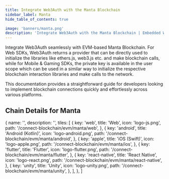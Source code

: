 ```yaml
---
title: Integrate Web3Auth with the Manta Blockchain
sidebar_label: Manta
hide_table_of_contents: true

image: 'banners/manta.png'
description: 'Integrate Web3Auth with the Manta Blockchain | Embedded Wallets'
---
```



<SEO
  title="Integrate Web3Auth with the Manta Blockchain"
  description="Integrate Web3Auth with the Manta Blockchain | Embedded Wallets"
  image="https://web3auth.io/docs/banners/manta.png"
  slug="/embedded-wallets/connect-blockchain/evm/manta"
/>

Integrate Web3Auth seamlessly with EVM-based Manta Blockchain. For Web SDKs, Web3Auth returns a provider that can be directly used to initialize the libraries like ethers.js, web3.js etc. and make blockchain calls, while for Mobile & Gaming SDKs, the private key is available in the user scope which can be used in a similar way to initialize the respective blockchain interaction libraries and make calls to the network.

This documentation provides a straightforward guide for developers looking to implement blockchain connections quickly and effortlessly across various platforms.

## Chain Details for Manta

<ChainDetailsManta />

  {
    name: '',
    description: '',
    tiles: [
      {
        key: 'web',
        title: 'Web',
        icon: 'logo-js.png',
        path: '/connect-blockchain/evm/manta/web',
      },
      {
        key: 'android',
        title: 'Android (Kotlin)',
        icon: 'logo-android.png',
        path: '/connect-blockchain/evm/manta/android',
      },
      {
        key: 'apple',
        title: 'iOS (Swift)',
        icon: 'logo-apple.png',
        path: '/connect-blockchain/evm/manta/ios',
      },
      {
        key: 'flutter',
        title: 'Flutter',
        icon: 'logo-flutter.png',
        path: '/connect-blockchain/evm/manta/flutter',
      },
      {
        key: 'react-native',
        title: 'React Native',
        icon: 'logo-react.png',
        path: '/connect-blockchain/evm/manta/react-native',
      },
      {
        key: 'unity',
        title: 'Unity',
        icon: 'logo-unity.png',
        path: '/connect-blockchain/evm/manta/unity',
      },
    ],
  },
]

<Tiles tileGroups={Manta} />
